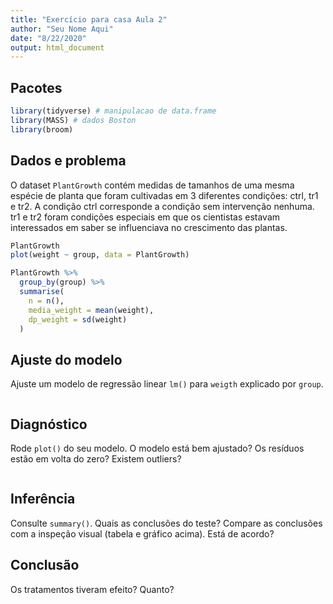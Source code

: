 ```yaml
---
title: "Exercício para casa Aula 2"
author: "Seu Nome Aqui"
date: "8/22/2020"
output: html_document
---
```


## Pacotes

```r
library(tidyverse) # manipulacao de data.frame
library(MASS) # dados Boston
library(broom)
```

## Dados e problema

O dataset `PlantGrowth` contém medidas de tamanhos de uma mesma espécie de planta que foram cultivadas em 3 diferentes condições: ctrl, tr1 e tr2. A condição ctrl corresponde a condição sem intervenção nenhuma. tr1 e tr2 foram condições especiais em que os cientistas estavam interessados em saber se influenciava no crescimento das plantas.

```r
PlantGrowth
plot(weight ~ group, data = PlantGrowth)
```

```r
PlantGrowth %>% 
  group_by(group) %>%
  summarise(
    n = n(),
    media_weight = mean(weight),
    dp_weight = sd(weight)
  )
```


## Ajuste do modelo

Ajuste um modelo de regressão linear `lm()` para `weigth` explicado por `group`.

```r

```

## Diagnóstico

Rode `plot()` do seu modelo. O modelo está bem ajustado? Os resíduos estão em volta do zero? Existem outliers?

```r

```

## Inferência

Consulte `summary()`. Quais as conclusões do teste? 
Compare as conclusões com a inspeção visual (tabela e gráfico acima). Está de acordo?

## Conclusão 

Os tratamentos tiveram efeito? Quanto?